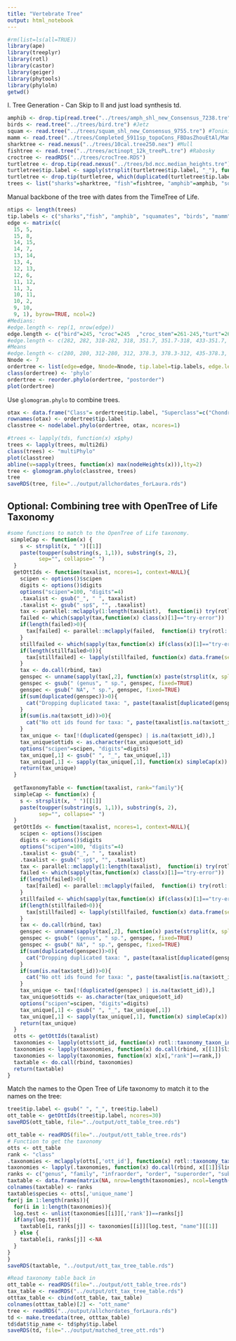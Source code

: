```yaml
---
title: "Vertebrate Tree"
output: html_notebook
---
```


```r
#rm(list=ls(all=TRUE))
library(ape)
library(treeplyr)
library(rotl)
library(castor)
library(geiger)
library(phytools)
library(phylolm)
getwd()

```

I. Tree Generation - Can Skip to II and just load synthesis td.
```r
amphib <- drop.tip(read.tree("../trees/amph_shl_new_Consensus_7238.tre"), "Homo_sapiens") #Jetz & Pyron 2018
birds <- read.tree("../trees/bird.tre") #Jetz 
squam <- read.tree("../trees/squam_shl_new_Consensus_9755.tre") #Tonini
mamm <- read.tree("../trees/Completed_5911sp_topoCons_FBDasZhouEtAl/MamPhy_BDvr_Completed_5911sp_topoCons_FBDasZhouEtAl_v2_tree1000.tre") # Upham
sharktree <- read.nexus("../trees/10cal.tree250.nex") #Mull 
fishtree <- read.tree("../trees/actinopt_12k_treePL.tre") #Rabosky
croctree <- readRDS("../trees/crocTree.RDS")
turtletree <- drop.tip(read.nexus("../trees/bd.mcc.median_heights.tre"), c("AA_Alligator", "AA_Ggallus"))
turtletree$tip.label <- sapply(strsplit(turtletree$tip.label, "_"), function(x) paste(x[1], x[2], sep="_"))
turtletree <- drop.tip(turtletree, which(duplicated(turtletree$tip.label)))
trees <- list("sharks"=sharktree, "fish"=fishtree, "amphib"=amphib, "squamates"=squam, "birds"=birds, "mamm"=mamm, "turtles"=turtletree, "crocs"=croctree)
```

Manual backbone of the tree with dates from the TimeTree of Life. 

```r
ntips <- length(trees)
tip.labels <- c("sharks","fish", "amphib", "squamates", "birds", "mamm", "turtles", "crocs")
edge <- matrix(c(
  15, 5,
  15, 8,
  14, 15,
  14, 7,
  13, 14,
  13, 4,
  12, 13,
  12, 6,
  11, 12,
  11, 3,
  10, 11,
  10, 2,
  9, 10,
  9, 1), byrow=TRUE, ncol=2)
#Medians:
#edge.length <- rep(1, nrow(edge))
edge.length <- c("bird"=245, "croc"=245  ,"croc_stem"=261-245,"turt"=261,"turt_stem"=281-261, "squam"=281,"arch_stem"=319-281,"mamm"=319, "amniote_stem"=353-319, "amphib" = 353, "tet_stem"=431-353, "fish"=431, "fish_stem"=464-431, "shark"=464)
#edge.length <- c(282, 282, 318-282, 318, 351.7, 351.7-318, 433-351.7, 433, 465-433, 465)
#Means
#edge.length <- c(280, 280, 312-280, 312, 378.3, 378.3-312, 435-378.3, 435, 473-435, 473)
Nnode <- 7
ordertree <- list(edge=edge, Nnode=Nnode, tip.label=tip.labels, edge.length=unname(edge.length))
class(ordertree) <- 'phylo'
ordertree <- reorder.phylo(ordertree, "postorder")
plot(ordertree)
```
Use `glomogram.phylo` to combine trees. 

```r
otax <- data.frame("Class"= ordertree$tip.label, "Superclass"=c("Chondrichthyes", "Actinopterygii", rep("Tetrapoda",6)))
rownames(otax) <- ordertree$tip.label
classtree <- nodelabel.phylo(ordertree, otax, ncores=1)

#trees <- lapply(tds, function(x) x$phy)
trees <- lapply(trees, multi2di)
class(trees) <- "multiPhylo"
plot(classtree)
abline(v=sapply(trees, function(x) max(nodeHeights(x))),lty=2)
tree <- glomogram.phylo(classtree, trees)
tree
saveRDS(tree, file="../output/allchordates_forLaura.rds")
```

## Optional: Combining tree with OpenTree of Life Taxonomy

```r
#some functions to match to the OpenTree of Life taxonomy.
 simpleCap <- function(x) {
    s <- strsplit(x, " ")[[1]]
    paste(toupper(substring(s, 1,1)), substring(s, 2),
          sep="", collapse=" ")
  }
  getOttIds <- function(taxalist, ncores=1, context=NULL){
    scipen <- options()$scipen
    digits <- options()$digits
    options("scipen"=100, "digits"=4)
    .taxalist <- gsub("_", " ", taxalist)
    .taxalist <- gsub(" sp$", "", .taxalist)
    tax <- parallel::mclapply(1:length(taxalist),  function(i) try(rotl::tnrs_match_names(.taxalist[i], do_approximate_matching =FALSE, context_name = context)), mc.cores=ncores)
    failed <- which(sapply(tax,function(x) class(x)[1]=="try-error"))
    if(length(failed)>0){
      tax[failed] <- parallel::mclapply(failed,  function(i) try(rotl::tnrs_match_names(.taxalist[i], do_approximate_matching =TRUE, context_name = context)), mc.cores=ncores)
    }
    stillfailed <- which(sapply(tax,function(x) if(class(x)[1]=="try-error"){TRUE} else {is.na(x$ott_id)} ))
    if(length(stillfailed>0)){
      tax[stillfailed] <- lapply(stillfailed, function(x) data.frame(search_string=.taxalist[x], unique_name=.taxalist[x], approximate_match=NA, ott_id=NA, is_synonym=NA, flags=NA, number_matches=0))
    }
    tax <- do.call(rbind, tax)
    genspec <- unname(sapply(tax[,2], function(x) paste(strsplit(x, split=" ")[[1]][1:2],collapse=" ")))
    genspec <- gsub(" (genus", " sp.", genspec, fixed=TRUE)
    genspec <- gsub(" NA", " sp.", genspec, fixed=TRUE)
    if(sum(duplicated(genspec))>0){
      cat("Dropping duplicated taxa: ", paste(taxalist[duplicated(genspec)], collapse=", "), "\n")
    }
    if(sum(is.na(tax$ott_id))>0){
      cat("No ott ids found for taxa: ", paste(taxalist[is.na(tax$ott_id)], collapse=", "), "\n")
    }
    tax_unique <- tax[!(duplicated(genspec) | is.na(tax$ott_id)),]
    tax_unique$ottids <- as.character(tax_unique$ott_id)
    options("scipen"=scipen, "digits"=digits)
    tax_unique[,1] <- gsub(" ", "_", tax_unique[,1])
    tax_unique[,1] <- sapply(tax_unique[,1], function(x) simpleCap(x))
    return(tax_unique)
  }
  
  getTaxonomyTable <- function(taxalist, rank="family"){
  simpleCap <- function(x) {
    s <- strsplit(x, " ")[[1]]
    paste(toupper(substring(s, 1,1)), substring(s, 2),
          sep="", collapse=" ")
  }
  getOttIds <- function(taxalist, ncores=1, context=NULL){
    scipen <- options()$scipen
    digits <- options()$digits
    options("scipen"=100, "digits"=4)
    .taxalist <- gsub("_", " ", taxalist)
    .taxalist <- gsub(" sp$", "", .taxalist)
    tax <- parallel::mclapply(1:length(taxalist),  function(i) try(rotl::tnrs_match_names(.taxalist[i], do_approximate_matching =FALSE, context_name = context)), mc.cores=ncores)
    failed <- which(sapply(tax,function(x) class(x)[1]=="try-error"))
    if(length(failed)>0){
      tax[failed] <- parallel::mclapply(failed,  function(i) try(rotl::tnrs_match_names(.taxalist[i], do_approximate_matching =TRUE, context_name = context)), mc.cores=ncores)
    }
    stillfailed <- which(sapply(tax,function(x) if(class(x)[1]=="try-error"){TRUE} else {is.na(x$ott_id)} ))
    if(length(stillfailed>0)){
      tax[stillfailed] <- lapply(stillfailed, function(x) data.frame(search_string=.taxalist[x], unique_name=.taxalist[x], approximate_match=NA, ott_id=NA, is_synonym=NA, flags=NA, number_matches=0))
    }
    tax <- do.call(rbind, tax)
    genspec <- unname(sapply(tax[,2], function(x) paste(strsplit(x, split=" ")[[1]][1:2],collapse=" ")))
    genspec <- gsub(" (genus", " sp.", genspec, fixed=TRUE)
    genspec <- gsub(" NA", " sp.", genspec, fixed=TRUE)
    if(sum(duplicated(genspec))>0){
      cat("Dropping duplicated taxa: ", paste(taxalist[duplicated(genspec)], collapse=", "), "\n")
    }
    if(sum(is.na(tax$ott_id))>0){
      cat("No ott ids found for taxa: ", paste(taxalist[is.na(tax$ott_id)], collapse=", "), "\n")
    }
    tax_unique <- tax[!(duplicated(genspec) | is.na(tax$ott_id)),]
    tax_unique$ottids <- as.character(tax_unique$ott_id)
    options("scipen"=scipen, "digits"=digits)
    tax_unique[,1] <- gsub(" ", "_", tax_unique[,1])
    tax_unique[,1] <- sapply(tax_unique[,1], function(x) simpleCap(x))
    return(tax_unique)
  }
  otts <- getOttIds(taxalist)
  taxonomies <- lapply(otts$ott_id, function(x) rotl::taxonomy_taxon_info(x, include_lineage = TRUE))
  taxonomies <- lapply(taxonomies, function(x) do.call(rbind, x[[1]]$lineage))
  taxonomies <- lapply(taxonomies, function(x) x[x[,"rank"]==rank,])
  taxtable <- do.call(rbind, taxonomies)
  return(taxtable)
}
```

Match the names to the Open Tree of Life taxonomy to match it to the names on the tree:
```r
tree$tip.label <- gsub(" ", "_", tree$tip.label)
ott_table <- getOttIds(tree$tip.label, ncores=30)
saveRDS(ott_table, file="../output/ott_table_tree.rds")
```


```r
ott_table <- readRDS(file="../output/ott_table_tree.rds")
# Function to get the taxonomy
otts <- ott_table
rank <- "class"
.taxonomies <- mclapply(otts[,'ott_id'], function(x) rotl::taxonomy_taxon_info(x, include_lineage = TRUE), mc.cores=10)
taxonomies <- lapply(.taxonomies, function(x) do.call(rbind, x[[1]]$lineage))
ranks <- c("genus", "family", "infraorder", "order", "superorder", "subclass", "class", "superclass", "subphylum", "phylum")
taxtable <- data.frame(matrix(NA, nrow=length(taxonomies), ncol=length(ranks)))
colnames(taxtable) <- ranks
taxtable$species <- otts[,'unique_name']
for(j in 1:length(ranks)){
  for(i in 1:length(taxonomies)){
  log.test <- unlist(taxonomies[[i]][,'rank'])==ranks[j]
  if(any(log.test)){
    taxtable[i, ranks[j]] <- taxonomies[[i]][log.test, "name"][[1]]
  } else {
    taxtable[i, ranks[j]] <-NA
  }
}
}
saveRDS(taxtable, "../output/ott_tax_tree_table.rds")
```

```r
#Read taxonomy table back in
ott_table <- readRDS(file="../output/ott_table_tree.rds")
tax_table <- readRDS("../output/ott_tax_tree_table.rds")
otttax_table <- cbind(ott_table, tax_table)
colnames(otttax_table)[2] <- "ott_name"
tree <- readRDS("../output/allchordates_forLaura.rds")
td <- make.treedata(tree, otttax_table)
td$dat$tip_name <- td$phy$tip.label
saveRDS(td, file="../output/matched_tree_ott.rds")
```


